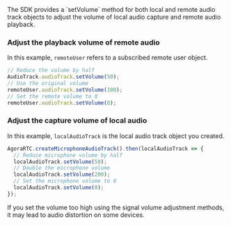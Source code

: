 <PlatformWrapper platform="web">
The <Vg k="COMPANY" /> SDK provides a `setVolume` method for both local and remote audio track objects to adjust the volume of local audio capture and remote audio playback.

### Adjust the playback volume of remote audio

In this example, `remoteUser` refers to a subscribed remote user object.

```javascript
// Reduce the volume by half
AudioTrack.audioTrack.setVolume(50);
// Use the original volume
remoteUser.audioTrack.setVolume(100);
// Set the remote volume to 0
remoteUser.audioTrack.setVolume(0);
```

### Adjust the capture volume of local audio

In this example, `localAudioTrack` is the local audio track object you created.

```javascript
AgoraRTC.createMicrophoneAudioTrack().then(localAudioTrack => {
  // Reduce microphone volume by half
  localAudioTrack.setVolume(50);
  // Double the microphone volume
  localAudioTrack.setVolume(200);
  // Set the microphone volume to 0
  localAudioTrack.setVolume(0);
});
```

<Admonition type="caution" title="Caution">If you set the volume too high using the signal volume adjustment methods, it may lead to audio distortion on some devices.</Admonition>

</PlatformWrapper>